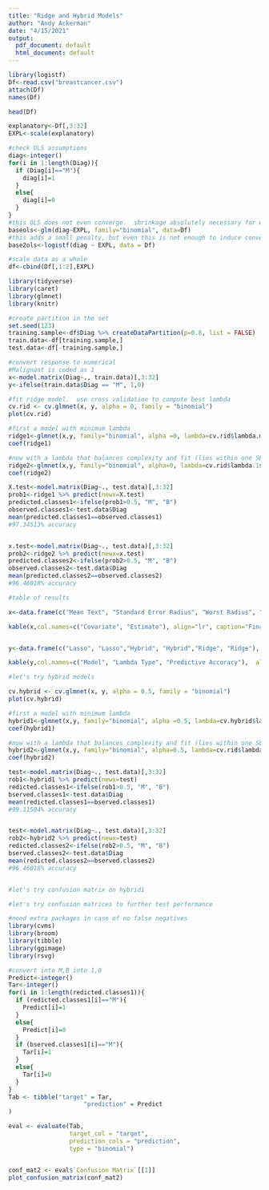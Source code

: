 ```yaml
---
title: "Ridge and Hybrid Models"
author: "Andy Ackerman"
date: "4/15/2021"
output:
  pdf_document: default
  html_document: default
---
```


```r
library(logistf)
Df<-read.csv("breastcancer.csv")
attach(Df)
names(Df)

head(Df)

explanatory<-Df[,3:32]
EXPL<-scale(explanatory)

#check OLS assumptions
diag<-integer()
for(i in 1:length(Diag)){
  if (Diag[i]=="M"){
    diag[i]=1
  }
  else{
    diag[i]=0
  }
}
#this OLS does not even converge.  shrinkage absolutely necessary for estimation
baseols<-glm(diag~EXPL, family="binomial", data=Df)
#this adds a small penalty, but even this is not enough to induce convergence with 32 features
base2ols<-logistf(diag ~ EXPL, data = Df)

#scale data as a whole
df<-cbind(Df[,1:2],EXPL)

library(tidyverse)
library(caret)
library(glmnet)
library(knitr)

#create partition in the set
set.seed(123)
training.sample<-df$Diag %>% createDataPartition(p=0.8, list = FALSE)
train.data<-df[training.sample,]
test.data<-df[-training.sample,]

#convert response to numerical 
#Malignant is coded as 1
x<-model.matrix(Diag~., train.data)[,3:32]
y<-ifelse(train.data$Diag == "M", 1,0)

#fit ridge model.  use cross validation to compute best lambda 
cv.rid <- cv.glmnet(x, y, alpha = 0, family = "binomial")
plot(cv.rid)

#first a model with minimum lambda
ridge1<-glmnet(x,y, family="binomial", alpha =0, lambda=cv.rid$lambda.min)
coef(ridge1)

#now with a lambda that balances complexity and fit (lies within one SE of optimal lambda)
ridge2<-glmnet(x,y, family="binomial", alpha=0, lambda=cv.rid$lambda.1se)
coef(ridge2)

X.test<-model.matrix(Diag~., test.data)[,3:32]
prob1<-ridge1 %>% predict(newx=X.test)
predicted.classes1<-ifelse(prob1>0.5, "M", "B")
observed.classes1<-test.data$Diag
mean(predicted.classes1==observed.classes1)
#97.34513% accuracy


x.test<-model.matrix(Diag~., test.data)[,3:32]
prob2<-ridge2 %>% predict(newx=x.test)
predicted.classes2<-ifelse(prob2>0.5, "M", "B")
observed.classes2<-test.data$Diag
mean(predicted.classes2==observed.classes2)
#96.46018% accuracy

#table of results

x<-data.frame(c("Mean Text", "Standard Error Radius", "Worst Radius", "Worst Texture", "Worst Smoothness", "Worst Concavity", "Worst Concave Points", "Worst Symmetry"), c( 0.1070996, 0.8929669, 2.6200537, 0.7634665, 0.2502963, 0.1985056, 1.3022477, 0.1769355))

kable(x,col.names=c("Covariate", "Estimate"), align="lr", caption="Final Lasso Model with Complexity Adjusted Lambda")


y<-data.frame(c("Lasso", "Lasso","Hybrid", "Hybrid","Ridge", "Ridge"), c("Minimum Lambda", "Complex-Lambda", "Minimum Lambda", "Complex-Lambda","Minimum Lambda", "Complex-Lambda"), "98.23", "98.23", "99.12", "96.46", "97.34", "96.46")

kable(y,col.names=c("Model", "Lambda Type", "Predictive Accuracy"),  align="lcr", caption="Predictive Accuracy by Model")

```



```r
#let's try hybrid models

cv.hybrid <- cv.glmnet(x, y, alpha = 0.5, family = "binomial")
plot(cv.hybrid)

#first a model with minimum lambda
hybrid1<-glmnet(x,y, family="binomial", alpha =0.5, lambda=cv.hybrid$lambda.min)
coef(hybrid1)

#now with a lambda that balances complexity and fit (lies within one SE of optimal lambda)
hybrid2<-glmnet(x,y, family="binomial", alpha=0.5, lambda=cv.rid$lambda.1se)
coef(hybrid2)

test<-model.matrix(Diag~., test.data)[,3:32]
rob1<-hybrid1 %>% predict(newx=test)
redicted.classes1<-ifelse(rob1>0.5, "M", "B")
bserved.classes1<-test.data$Diag
mean(redicted.classes1==bserved.classes1)
#99.11504% accuracy


test<-model.matrix(Diag~., test.data)[,3:32]
rob2<-hybrid2 %>% predict(newx=test)
redicted.classes2<-ifelse(rob2>0.5, "M", "B")
bserved.classes2<-test.data$Diag
mean(redicted.classes2==bserved.classes2)
#96.46018% accuracy


#let's try confusion matrix on hybrid1

#let's try confusion matrices to further test performance

#need extra packages in case of no false negatives 
library(cvms)
library(broom)  
library(tibble) 
library(ggimage)
library(rsvg)

#convert into M,B into 1,0
Predict<-integer()
Tar<-integer()
for(i in 1:length(redicted.classes1)){
  if (redicted.classes1[i]=="M"){
    Predict[i]=1
  }
  else{
    Predict[i]=0
  }
  if (bserved.classes1[i]=="M"){
    Tar[i]=1
  }
  else{
    Tar[i]=0
  }
}
Tab <- tibble("target" = Tar,
                     "prediction" = Predict
)

eval <- evaluate(Tab,
                 target_col = "target",
                 prediction_cols = "prediction",
                 type = "binomial")


conf_mat2 <- eval$`Confusion Matrix`[[1]]
plot_confusion_matrix(conf_mat2)

```